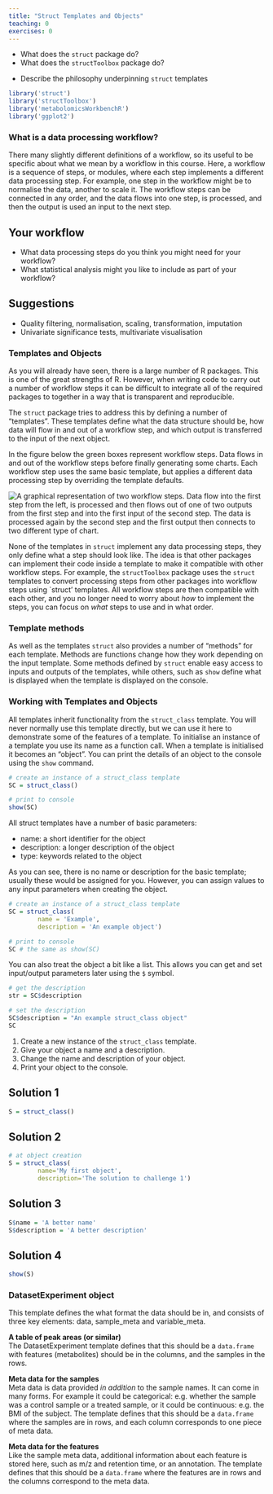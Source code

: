 ```yaml
---
title: "Struct Templates and Objects"
teaching: 0
exercises: 0
---
```


:::::::::::::::::::::::::::::::::::::: questions 

- What does the `struct` package do?
- What does the `structToolbox` package do?

::::::::::::::::::::::::::::::::::::::::::::::::

::::::::::::::::::::::::::::::::::::: objectives

- Describe the philosophy underpinning `struct` templates

::::::::::::::::::::::::::::::::::::::::::::::::

```r
library('struct')
library('structToolbox')
library('metabolomicsWorkbenchR')
library('ggplot2')
```

### What is a data processing workflow?
There many slightly different definitions of a workflow, so its useful to be specific about what we mean by a workflow in this course. Here, a workflow is a sequence of steps, or modules, where each step implements a different data processing step. For example, one step in the workflow might be to normalise the data, another to scale it. The workflow steps can be connected in any order, and the data flows into one step, is processed, and then the output is used an input to the next step.

:::::::::::::: challenge
## Your workflow
- What data processing steps do you think you might need for your workflow?
- What statistical analysis might you like to include as part of your workflow?

:::::::::::::: solution
## Suggestions
- Quality filtering, normalisation, scaling, transformation, imputation
- Univariate significance tests, multivariate visualisation
::::::::::::::

::::::::::::::

### Templates and Objects
As you will already have seen, there is a large number of R packages. This is one of the great strengths of R. However, when writing code to carry out a number of workflow steps it can be difficult to integrate all of the required packages to together in a way that is transparent and reproducible. 

The `struct` package tries to address this by defining a number of "templates". These templates define what the data structure should be, how data will flow in and out of a workflow step, and which output is transferred to the input of the next object. 

In the figure below the green boxes represent workflow steps. Data flows in and out of the workflow steps before finally generating some charts. Each workflow step uses the same basic template, but applies a different data processing step by overriding the template defaults.

![](fig/workflow-graphic.png){alt="A graphical representation of two workflow steps. Data flow into the first step from the left, is processed and then flows out of one of two outputs from the first step and into the first input of the second step. The data is processed again by the second step and the first output then connects to two different type of chart."}

None of the templates in `struct` implement any data processing steps, they only define what a step should look like. The idea is that other packages can implement their code inside a template to make it compatible with other workflow steps. For example, the `structToolbox` package uses the `struct` templates to convert processing steps from other packages into workflow steps using `struct' templates. All workflow steps are then compatible with each other, and you no longer need to worry about _how_ to implement the steps, you can focus on _what_ steps to use and in what order.

### Template methods
As well as the templates `struct` also provides a number of "methods" for each template. Methods are functions change how they work depending on the input template. Some methods defined by `struct` enable easy access to inputs and outputs of the templates, while others, such as `show` define what is displayed when the template is displayed on the console.

### Working with Templates and Objects
All templates inherit functionality from the `struct_class` template. You will never normally use this template directly, but we can use it here to demonstrate some of the features of a template. To initialise an instance of a template you use its name as a function call. When a template is initialised it becomes an "object". You can print the details of an object to the console using the `show` command.

```r
# create an instance of a struct_class template
SC = struct_class()

# print to console
show(SC)
```


All struct templates have a number of basic parameters:

- name: a short identifier for the object
- description: a longer description of the object
- type: keywords related to the object

As you can see, there is no name or description for the basic template; usually these would be assigned for you. However, you can assign values to any input parameters when creating the object. 

```r
# create an instance of a struct_class template
SC = struct_class(
        name = 'Example', 
        description = 'An example object')

# print to console
SC # the same as show(SC)

```

You can also treat the object a bit like a list. This allows you can get and set input/output parameters later using the `$` symbol. 

```r
# get the description
str = SC$description

# set the description
SC$description = "An example struct_class object"
SC
```


::::: challenge

1. Create a new instance of the `struct_class` template.
2. Give your object a name and a description.
3. Change the name and description of your object.
4. Print your object to the console.

:::: solution
## Solution 1
```r
S = struct_class()
```
::::

:::: solution
## Solution 2
```r
# at object creation
S = struct_class(
        name='My first object',
        description='The solution to challenge 1')
```
::::

:::: solution
## Solution 3
```r
S$name = 'A better name'
S$description = 'A better description'
```
::::

:::: solution
## Solution 4
```r
show(S)
```
::::







::::

### DatasetExperiment object
This template defines the what format the data should be in, and consists of three key elements: data, sample_meta and variable_meta.

**A table of peak areas (or similar)**<br>
The DatasetExperiment template defines that this should be a `data.frame` with features (metabolites) should be in the columns, and the samples in the rows.

**Meta data for the samples**<br>
Meta data is data provided _in addition_ to the sample names. It can come in many forms. For example it could be categorical: e.g. whether the sample was a control sample or a treated sample, or it could be continuous: e.g. the BMI of the subject. The template defines that this should be a `data.frame` where the samples are in rows, and each column corresponds to one piece of meta data.

**Meta data for the features**<br>
Like the sample meta data, additional information about each feature is stored here, such as m/z and retention time, or an annotation. The template defines that this should be a `data.frame` where the features are in rows and the columns correspond to the meta data.















